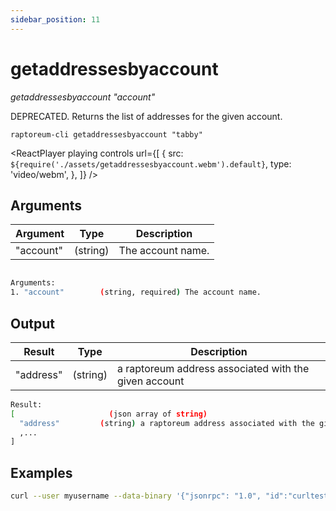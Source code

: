 ```yaml
---
sidebar_position: 11
---
```



# getaddressesbyaccount

_getaddressesbyaccount "account"_

DEPRECATED. Returns the list of addresses for the given account.

`raptoreum-cli getaddressesbyaccount "tabby"`

<ReactPlayer
  playing
  controls
  url={[
    {
      src: `${require('./assets/getaddressesbyaccount.webm').default}`,
      type: 'video/webm',
    },
  ]}
/>

## Arguments

| Argument  | Type     | Description       |
| --------- | -------- | ----------------- |
| "account" | (string) | The account name. |

```bash

Arguments:
1. "account"        (string, required) The account name.
```

## Output

| Result    | Type     | Description                                           |
| --------- | -------- | ----------------------------------------------------- |
| "address" | (string) | a raptoreum address associated with the given account |

```bash
Result:
[                     (json array of string)
  "address"         (string) a raptoreum address associated with the given account
  ,...
]
```

## Examples

```bash
curl --user myusername --data-binary '{"jsonrpc": "1.0", "id":"curltest", "method": "getaddressesbyaccount", "params": ["tabby"] }' -H 'content-type: text/plain;' http://127.0.0.1:9998/
```
